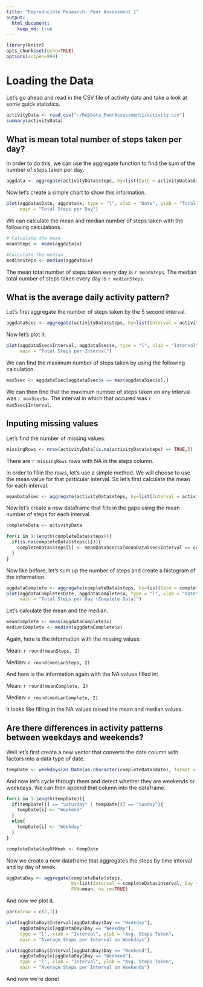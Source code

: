 ```yaml
---
title: "Reproducible Research: Peer Assessment 1"
output: 
  html_document:
    keep_md: true
---
```


```r
library(knitr)
opts_chunk$set(echo=TRUE)
options(scipen=999)
```

# Loading the Data

Let's go ahead and read in the CSV file of activity data and take a look at some quick statistics.

```r
activityData <- read.csv("~/RepData_PeerAssessment1/activity.csv")
summary(activityData)
```

## What is mean total number of steps taken per day?

In order to do this, we can use the aggregate function to find the sum of the number of steps taken per day.

```r
aggdata <- aggregate(activityData$steps, by=list(Date = activityData$date), FUN=sum, na.rm=TRUE)
```

Now let's create a simple chart to show this information.

```r
plot(aggdata$Date, aggdata$x, type = "l", xlab = "Date", ylab = "Total Steps Taken", 
     main = "Total Steps per Day")
```

We can calculate the mean and median number of steps taken with the following calculations.

```r
# Calculate the mean
meanSteps <- mean(aggdata$x)

#Calculate the median
medianSteps <- median(aggdata$x)
```

The mean total number of steps taken every day is `r meanSteps`.
The median total number of steps taken every day is `r medianSteps`.

## What is the average daily activity pattern?

Let's first aggregate the number of steps taken by the 5 second interval.

```r
aggdata5sec <- aggregate(activityData$steps, by=list(Interval = activityData$interval), FUN=sum, na.rm=TRUE)
```

Now let's plot it.

```r
plot(aggdata5sec$Interval, aggdata5sec$x, type = "l", xlab = "Interval", ylab = "Total Steps Taken", 
     main = "Total Steps per Interval")
```

We can find the maximum number of steps taken by using the following calculation.

```r
max5sec <- aggdata5sec[aggdata5sec$x == max(aggdata5sec$x),]
```

We can then find that the maximum number of steps taken on any interval was `r max5sec$x`.
The interval in which that occured was `r max5sec$Interval`.

## Inputing missing values

Let's find the number of missing values.

```r
missingRows <- nrow(activityData[is.na(activityData$steps) == TRUE,])
```

There are `r missingRows` rows with NA in the steps column.

In order to fillin the rows, let's use a simple method. We will choose to use the mean value for that
particular interval. So let's first calculate the mean for each interval.

```r
meanData5sec <- aggregate(activityData$steps, by=list(Interval = activityData$interval), FUN=mean, na.rm=TRUE)
```

Now let's create a new dataframe that fills in the gaps using the mean number of steps for each interval.

```r
completeData <- activityData

for(i in 1:length(completeData$steps)){
  if(is.na(completeData$steps[i])){
    completeData$steps[i] <- meanData5sec$x[meanData5sec$Interval == completeData$interval[i]]
  }
}
```

Now like before, let's sum up the number of steps and create a histogram of the information.

```r
aggdataComplete <- aggregate(completeData$steps, by=list(Date = completeData$date), FUN=sum, na.rm=TRUE)
plot(aggdataComplete$Date, aggdataComplete$x, type = "l", xlab = "Date", ylab = "Total Steps Taken", 
     main = "Total Steps per Day (Complete Data)")
```

Let's calculate the mean and the median.

```r
meanComplete <- mean(aggdataComplete$x)
medianComplete <- median(aggdataComplete$x)
```

Again, here is the information with the missing values:

Mean: `r round(meanSteps, 2)`

Median: `r round(medianSteps, 2)`

And here is the information again with the NA values filled in:

Mean: `r round(meanComplete, 2)`

Median: `r round(medianComplete, 2)`

It looks like filling in the NA values raised the mean and median values.

## Are there differences in activity patterns between weekdays and weekends?

Well let's first create a new vector that converts the date column with factors into a data type of date.

```r
tempDate <- weekdays(as.Date(as.character(completeData$date), format = "%Y-%m-%d"))
```

And now let's cycle through them and detect whether they are weekends or weekdays. We can then
append that column into the dataframe.

```r
for(i in 1:length(tempDate)){
  if(tempDate[i] == "Saturday" | tempDate[i] == "Sunday"){
    tempDate[i] <- "Weekend"
  }
  else{
    tempDate[i] <- "Weekday"
  }
}

completeData$dayOfWeek <- tempDate
```

Now we create a new dataframe that aggregates the steps by time interval and by day of week.

```r
aggDataDay <- aggregate(completeData$steps, 
                        by=list(Interval = completeData$interval, Day = completeData$dayOfWeek),
                        FUN=mean, na.rm=TRUE)
```

And now we plot it.

```r
par(mfrow = c(2,1))

plot(aggDataDay$Interval[aggDataDay$Day == "Weekday"], 
     aggDataDay$x[aggDataDay$Day == "Weekday"], 
     type = "l", xlab = "Interval", ylab = "Avg. Steps Taken", 
     main = "Average Steps per Interval on Weekdays")

plot(aggDataDay$Interval[aggDataDay$Day == "Weekend"], 
     aggDataDay$x[aggDataDay$Day == "Weekend"], 
     type = "l", xlab = "Interval", ylab = "Avg. Steps Taken", 
     main = "Average Steps per Interval on Weekends")
```

And now we're done!
